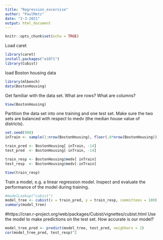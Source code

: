 ```yaml
---
title: "Regression_excersise"
author: "PaulMetz"
date: "2-3-2021"
output: html_document
---
```


```r
knitr::opts_chunk$set(echo = TRUE)
```

Load caret

```r
library(caret)
install.packages("e1071")
library(Cubist)
```

load Boston housing data

```r
library(mlbench)
data(BostonHousing)
```

Get familiar with the data set. What are rows? What are columns?

```r
View(BostonHousing)
```

Partition the data set into one training and one test set. Make sure the two sets are balanced with respect to medv (the median house value of districts).

```r
set.seed(998)
inTrain <- sample(1:nrow(BostonHousing), floor(.8*nrow(BostonHousing)))

train_pred <- BostonHousing[ inTrain, -14]
test_pred  <- BostonHousing[-inTrain, -14]

train_resp <- BostonHousing$medv[ inTrain]
test_resp  <- BostonHousing$medv[-inTrain]

View(train_resp)
```

Train a model, e.g. a linear regression model.
Inspect and evaluate the performance of the model during training.

```r
#modelLookup("cubist")
model_tree <- cubist(x = train_pred, y = train_resp, committees = 100)
summary(model_tree)
```
#https://cran.r-project.org/web/packages/Cubist/vignettes/cubist.html 
Use the model to make predictions on the test set. How accurate is our model?

```r

model_tree_pred <- predict(model_tree, test_pred, neighbors = 2)
cor(model_tree_pred, test_resp)^2

```




























